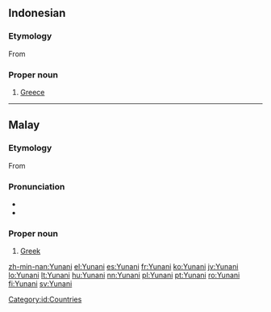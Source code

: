 ==Indonesian==
{{wikipedia|lang=id}}

===Etymology===
From {{etyl|ar|id}} {{term|lang=ar|sc=Arab|اليونان||Greece|tr=al-yunaan}}

===Proper noun===
{{head|id|proper noun}}

# [[Greece]]

[[Category:id:Countries]]

----

==Malay==

===Etymology===
From {{etyl|ar|ms}} {{term|اليونان|gloss=Greece|tr=al-yunaan|lang=ar}}

===Pronunciation===
* {{IPA|[junani]|lang=ms}}
* {{rhymes|ani|ni|i|lang=ms}}

===Proper noun===
{{head|ms|proper noun}}

# [[Greek]] {{gloss|language of the Greek people}}

[[zh-min-nan:Yunani]]
[[el:Yunani]]
[[es:Yunani]]
[[fr:Yunani]]
[[ko:Yunani]]
[[jv:Yunani]]
[[lo:Yunani]]
[[lt:Yunani]]
[[hu:Yunani]]
[[nn:Yunani]]
[[pl:Yunani]]
[[pt:Yunani]]
[[ro:Yunani]]
[[fi:Yunani]]
[[sv:Yunani]]